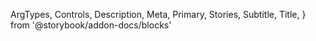   ArgTypes,
  Controls,
  Description,
  Meta,
  Primary,
  Stories,
  Subtitle,
  Title,
} from '@storybook/addon-docs/blocks'


<Meta of={LoaderStories} />

<Title />

<Subtitle />

<Description />

---

## Props

On top of all the props, attributes and event handler you can set on a
`<svg />` element, the component accepts the following props:

<ArgTypes />

<Stories includePrimary={false} title="Loaders" />

## Playground

<Primary />

<Controls />
